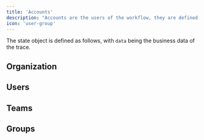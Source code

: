 ```yaml
---
title: 'Accounts'
description: "Accounts are the users of the workflow, they are defined in the specification file."
icon: 'user-group'
---
```



The state object is defined as follows, with `data` being the business data of the trace.

## Organization

## Users

## Teams

## Groups
